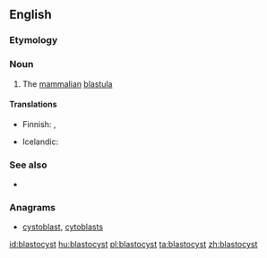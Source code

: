 ==English==

===Etymology===
{{prefix|blasto|cyst}}

===Noun===
{{en-noun}}

# {{biology}} The [[mammalian]] [[blastula]]

====Translations====
{{trans-top|mammalian blastula}}
* Finnish: {{t-|fi|alkiorakkula}}, {{t-|fi|blastokysti}}
{{trans-mid}}
* Icelandic: {{t-|is|kímblaðra|f}}
{{trans-bottom}}

===See also===
* {{pedia}}

===Anagrams===
* [[cystoblast#English|cystoblast]], [[cytoblasts#English|cytoblasts]]

[[id:blastocyst]]
[[hu:blastocyst]]
[[pl:blastocyst]]
[[ta:blastocyst]]
[[zh:blastocyst]]